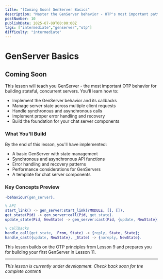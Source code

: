 ```yaml
---
title: "[Coming Soon] GenServer Basics"
description: "Master the GenServer behavior - OTP's most important pattern for building stateful, concurrent servers that handle client requests reliably"
postNumber: 10
publishDate: 2025-07-09T00:00:00Z
tags: ["intermediate","genserver","otp"]
difficulty: "intermediate"
---
```


# GenServer Basics

## Coming Soon

This lesson will teach you GenServer - the most important OTP behavior for building stateful, concurrent servers. You'll learn how to:

- Implement the GenServer behavior and its callbacks
- Manage server state across multiple client requests
- Handle synchronous and asynchronous calls
- Implement proper error handling and recovery
- Build the foundation for your chat server components

### What You'll Build

By the end of this lesson, you'll have implemented:
- A basic GenServer with state management
- Synchronous and asynchronous API functions
- Error handling and recovery patterns
- Performance considerations for GenServers
- A template for chat server components

### Key Concepts Preview

```erlang
-behaviour(gen_server).

% API
start_link() -> gen_server:start_link(?MODULE, [], []).
get_state(Pid) -> gen_server:call(Pid, get_state).
update_state(Pid, NewState) -> gen_server:cast(Pid, {update, NewState}).

% Callbacks
handle_call(get_state, _From, State) -> {reply, State, State};
handle_cast({update, NewState}, _State) -> {noreply, NewState}.
```

This lesson builds on the OTP principles from Lesson 9 and prepares you for building your first GenServer in Lesson 11.

---

_This lesson is currently under development. Check back soon for the complete content!_